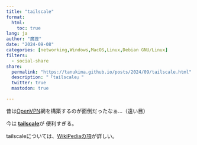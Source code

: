 ```yaml
---
title: "tailscale"
format:
  html:
    toc: true
lang: ja
author: "魔狸"
date: "2024-09-08"
categories: [networking,Windows,MacOS,Linux,Debian GNU/Linux]
filters:
  - social-share
share:
  permalink: "https://tanukima.github.io/posts/2024/09/tailscale.html"
  description: "「tailscale」"
  twitter: true
  mastodon: true

---
```

昔は[OpenVPN](https://openvpn.net/)網を構築するのが面倒だったなぁ...（遠い目）

今は
[**tailscale**](https://tailscale.com/)が 便利すぎる。

tailscaleについては、[WikiPediaの項](https://w.wiki/6hnD)が詳しい。
